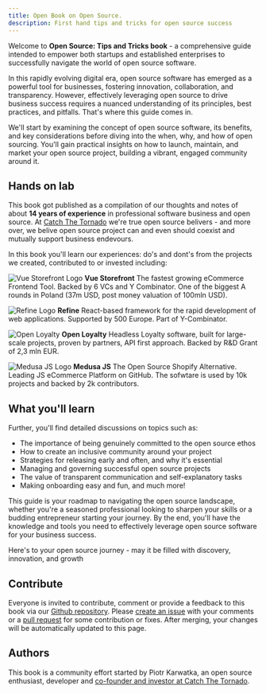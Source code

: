 ```yaml
---
title: Open Book on Open Source.
description: First hand tips and tricks for open source success
---
```


Welcome to **Open Source: Tips and Tricks book**  - a comprehensive guide intended to empower both startups and established enterprises to successfully navigate the world of open source software.

In this rapidly evolving digital era, open source software has emerged as a powerful tool for businesses, fostering innovation, collaboration, and transparency. However, effectively leveraging open source to drive business success requires a nuanced understanding of its principles, best practices, and pitfalls. That's where this guide comes in.

We'll start by examining the concept of open source software, its benefits, and key considerations before diving into the when, why, and how of open sourcing. You'll gain practical insights on how to launch, maintain, and market your open source project, building a vibrant, engaged community around it.

## Hands on lab

This book got published as a compilation of our thoughts and notes of about **14 years of experience** in professional software business and open source. 
At [Catch The Tornado](https://www.catchthetornado.com/portfolio) we're true open source belivers - and more over, we belive open source project can and even should coexist and mutually support business endevours.

In this book you'll learn our experiences: do's and dont's from the projects we created, contributed to or invested including:

![Vue Storefront Logo](https://uploads-ssl.webflow.com/63a4491467ab8f7a0a84454e/63a4491467ab8fc850844732_37238315.png)
**Vue Storefront**
The fastest growing eCommerce Frontend Tool. Backed by 6 VCs and Y Combinator. One of the biggest A rounds in Poland (37m USD, post money valuation of 100mln USD).

![Refine Logo](https://uploads-ssl.webflow.com/63a4491467ab8f7a0a84454e/63a4b13463af21ecb15dce9b_refine.svg)
**Refine**
React-based framework for the rapid development of web applications. Supported by 500 Europe. Part of Y-Combinator.

![Open Loyalty](https://uploads-ssl.webflow.com/63a4491467ab8f7a0a84454e/63a4491467ab8f2dd7844727_Frame%2078%20(3).png)
**Open Loyalty**
Headless Loyalty software, built for large-scale projects, proven by partners, API first approach. Backed by R&D Grant of 2,3 mln EUR.

![Medusa JS Logo](https://uploads-ssl.webflow.com/63a4491467ab8f7a0a84454e/63a4491467ab8f5601844729_Frame%2078.svg)
**Medusa JS**
The Open Source Shopify Alternative. Leading JS eCommerce Platform on GitHub. The sofwtare is used by 10k projects and backed by 2k contributors.

## What you'll learn 

Further, you'll find detailed discussions on topics such as:
- The importance of being genuinely committed to the open source ethos
- How to create an inclusive community around your project
- Strategies for releasing early and often, and why it's essential
- Managing and governing successful open source projects
- The value of transparent communication and self-explanatory tasks
- Making onboarding easy and fun, and much more!

This guide is your roadmap to navigating the open source landscape, whether you're a seasoned professional looking to sharpen your skills or a budding entrepreneur starting your journey. By the end, you'll have the knowledge and tools you need to effectively leverage open source software for your business success.

Here's to your open source journey - may it be filled with discovery, innovation, and growth

## Contribute

Everyone is invited to contribute, comment or provide a feedback to this book via our [Github repository](https://github.com/CatchTheTornado/opensourcetipsbook). Please [create an issue](https://github.com/CatchTheTornado/opensourcetipsbook/issues/new) with your comments or a [pull request](https://github.com/CatchTheTornado/opensourcetipsbook/pulls) for some contribution or fixes. After merging, your changes will be automatically updated to this page.

## Authors

This book is a community effort started by Piotr Karwatka, an open source enthusiast, developer and [co-founder and investor at Catch The Tornado](https://www.catchthetornado.com/portfolio). 
